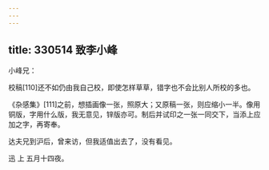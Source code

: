 ```yaml
---
---
---
```

title: 330514 致李小峰
---




小峰兄：

校稿[110]还不如仍由我自己校，即使怎样草草，错字也不会比别人所校的多也。

《杂感集》[111]之前，想插画像一张，照原大；又原稿一张，则应缩小一半。像用铜版，字用什么版，我无意见，锌版亦可。制后并试印之一张一同交下，当添上应加之字，再寄奉。

达夫兄到沪后，曾来访，但我适值出去了，没有看见。

迅 上 五月十四夜。